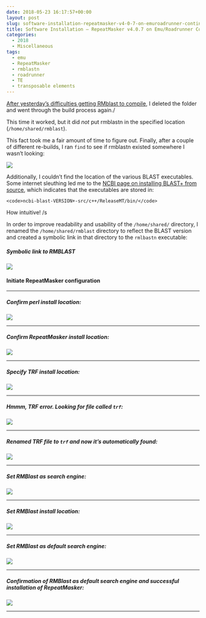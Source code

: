 ```yaml
---
date: 2018-05-23 16:17:57+00:00
layout: post
slug: software-installation-repeatmasker-v4-0-7-on-emuroadrunner-continued
title: Software Installation – RepeatMasker v4.0.7 on Emu/Roadrunner Continued
categories:
  - 2018
  - Miscellaneous
tags:
  - emu
  - RepeatMasker
  - rmblastn
  - roadrunner
  - TE
  - transposable elements
---
```


[After yesterday's difficulties getting RMblast to compile](https://robertslab.github.io/sams-notebook/posts/2018/2018-05-22-software-installation-repeatmasker-v4-0-7-on-emuroadrunner.html), I deleted the folder and went through the build process again./

This time it worked, but it did _not_ put rmblastn in the specified location (`/home/shared/rmblast`).

This fact took me a fair amount of time to figure out. Finally, after a couple of different re-builds, I ran `find` to see if rmblastn existed somewhere I wasn't looking:

![](https://owl.fish.washington.edu/Athaliana/20180523_rmblast_install_01.png)

Additionally, I couldn't find the location of the various BLAST executables. Some internet sleuthing led me to the [NCBI page on installing BLAST+ from source](https://www.ncbi.nlm.nih.gov/books/NBK279671/), which indicates that the executables are stored in:


    
    <code>ncbi-blast-VERSION+-src/c++/ReleaseMT/bin/</code>



How intuitive! /s

In order to improve readability and usability of the `/home/shared/` directory, I renamed the `/home/shared/rmblast` directory to reflect the BLAST version and created a symbolic link in that directory to the `rmlbastn` executable:



##### Symbolic link to RMBLAST



![](https://owl.fish.washington.edu/Athaliana/20180523_rmblast_install_02.png)



#### Initiate RepeatMasker configuration





* * *





##### Confirm perl install location:



![](https://owl.fish.washington.edu/Athaliana/20180523_rmblast_install_03.png)



* * *





##### Confirm RepeatMasker install location:



![](https://owl.fish.washington.edu/Athaliana/20180523_rmblast_install_04.png)



* * *





##### Specify TRF install location:



![](https://owl.fish.washington.edu/Athaliana/20180523_rmblast_install_05.png)



* * *





##### Hmmm, TRF error. Looking for file called `trf`:



![](https://owl.fish.washington.edu/Athaliana/20180523_rmblast_install_06.png)



* * *





##### Renamed TRF file to `trf` and now it's automatically found:



![](https://owl.fish.washington.edu/Athaliana/20180523_rmblast_install_07.png)



* * *





##### Set RMBlast as search engine:



![](https://owl.fish.washington.edu/Athaliana/20180523_rmblast_install_08.png)



* * *





##### Set RMBlast install location:



![](https://owl.fish.washington.edu/Athaliana/20180523_rmblast_install_09.png)



* * *





##### Set RMBlast as default search engine:



![](https://owl.fish.washington.edu/Athaliana/20180523_rmblast_install_10.png)



* * *





##### Confirmation of RMBlast as default search engine and successful installation of RepeatMasker:



![](https://owl.fish.washington.edu/Athaliana/20180523_rmblast_install_12.png)



* * *
